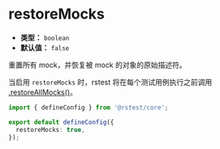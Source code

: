 # restoreMocks

- **类型：** `boolean`
- **默认值：** `false`

重置所有 mock，并恢复被 mock 的对象的原始描述符。

当启用 `restoreMocks` 时，rstest 将在每个测试用例执行之前调用 [.restoreAllMocks()](/api/rstest/mockFunctions#rstestrestoreallmocks)。

```ts title="rstest.config.ts"
import { defineConfig } from '@rstest/core';

export default defineConfig({
  restoreMocks: true,
});
```
